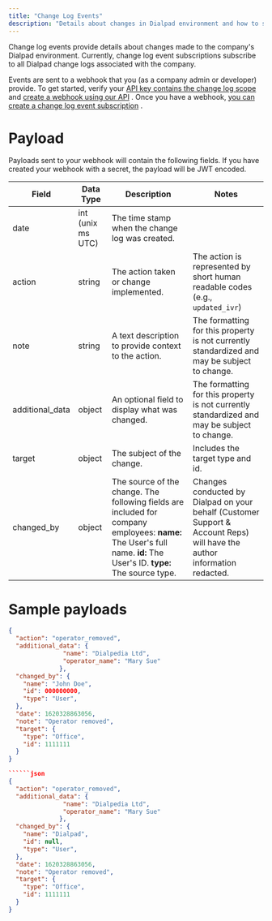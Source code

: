 ```yaml
---
title: "Change Log Events"
description: "Details about changes in Dialpad environment and how to subscribe to them"
---
```

Change log events provide details about changes made to the company's Dialpad environment. Currently, change log event subscriptions subscribe to all Dialpad change logs associated with the company.

Events are sent to a webhook that you (as a company admin or developer) provide. To get started, verify your [API key contains the change log scope](/docs/api-key-generation)
 and [create a webhook using our API](/reference/webhookscreate)
. Once you have a webhook, [you can create a change log event subscription](/reference/webhook_change_log_event_subscriptioncreate)
.

# Payload

Payloads sent to your webhook will contain the following fields. If you have created your webhook with a secret, the payload will be JWT encoded.

| Field | Data Type | Description | Notes |
| --- | --- | --- | --- |
| date | int (unix ms UTC) | The time stamp when the change log was created. |     |
| action | string | The action taken or change implemented. | The action is represented by short human readable codes (e.g., `updated_ivr`) |
| note | string | A text description to provide context to the action. | The formatting for this property is not currently standardized and may be subject to change. |
| additional\_data | object | An optional field to display what was changed. | The formatting for this property is not currently standardized and may be subject to change. |
| target | object | The subject of the change. | Includes the target type and id. |
| changed\_by | object | The source of the change.    The following fields are included for company employees:    **name:** The User's full name.  **id:** The User's ID.  **type:** The source type. | Changes conducted by Dialpad on your behalf (Customer Support & Account Reps) will have the author information redacted. |

# Sample payloads

```json
{
  "action": "operator_removed",
  "additional_data": {
               "name": "Dialpedia Ltd",
               "operator_name": "Mary Sue"
              },
  "changed_by": {
    "name": "John Doe",
    "id": 000000000,
    "type": "User",
  },
  "date": 1620328863056,
  "note": "Operator removed",
  "target": {
    "type": "Office",
    "id": 1111111
  }
}

``````json
{
  "action": "operator_removed",
  "additional_data": {
               "name": "Dialpedia Ltd",
               "operator_name": "Mary Sue"
              },
  "changed_by": {
    "name": "Dialpad",
    "id": null,
    "type": "User",
  },
  "date": 1620328863056,
  "note": "Operator removed",
  "target": {
    "type": "Office",
    "id": 1111111
  }
}

```